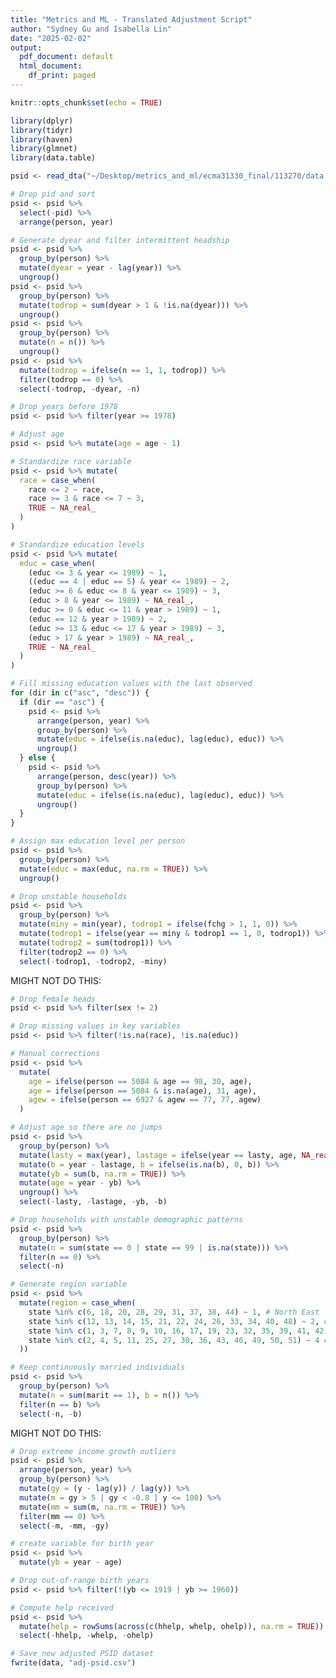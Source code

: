 ```yaml
---
title: "Metrics and ML - Translated Adjustment Script"
author: "Sydney Gu and Isabella Lin"
date: "2025-02-02"
output:
  pdf_document: default
  html_document:
    df_print: paged
---
```



```r
knitr::opts_chunk$set(echo = TRUE)
```

```r
library(dplyr)
library(tidyr)
library(haven)
library(glmnet)
library(data.table)
```

```r
psid <- read_dta("~/Desktop/metrics_and_ml/ecma31330_final/113270/data.dta")
```

```r
# Drop pid and sort
psid <- psid %>%
  select(-pid) %>%
  arrange(person, year)
```

```r
# Generate dyear and filter intermittent headship
psid <- psid %>%
  group_by(person) %>%
  mutate(dyear = year - lag(year)) %>%
  ungroup()
psid <- psid %>%
  group_by(person) %>%
  mutate(todrop = sum(dyear > 1 & !is.na(dyear))) %>%
  ungroup()
psid <- psid %>%
  group_by(person) %>%
  mutate(n = n()) %>%
  ungroup()
psid <- psid %>%
  mutate(todrop = ifelse(n == 1, 1, todrop)) %>%
  filter(todrop == 0) %>%
  select(-todrop, -dyear, -n)
```

```r
# Drop years before 1978
psid <- psid %>% filter(year >= 1978)
```

```r
# Adjust age
psid <- psid %>% mutate(age = age - 1)
```

```r
# Standardize race variable
psid <- psid %>% mutate(
  race = case_when(
    race <= 2 ~ race,
    race >= 3 & race <= 7 ~ 3,
    TRUE ~ NA_real_
  )
)
```

```r
# Standardize education levels
psid <- psid %>% mutate(
  educ = case_when(
    (educ <= 3 & year <= 1989) ~ 1,
    ((educ == 4 | educ == 5) & year <= 1989) ~ 2,
    (educ >= 6 & educ <= 8 & year <= 1989) ~ 3,
    (educ > 8 & year <= 1989) ~ NA_real_,
    (educ >= 0 & educ <= 11 & year > 1989) ~ 1,
    (educ == 12 & year > 1989) ~ 2,
    (educ >= 13 & educ <= 17 & year > 1989) ~ 3,
    (educ > 17 & year > 1989) ~ NA_real_,
    TRUE ~ NA_real_
  )
)
```

```r
# Fill missing education values with the last observed
for (dir in c("asc", "desc")) {
  if (dir == "asc") {
    psid <- psid %>%
      arrange(person, year) %>%
      group_by(person) %>%
      mutate(educ = ifelse(is.na(educ), lag(educ), educ)) %>%
      ungroup()
  } else {
    psid <- psid %>%
      arrange(person, desc(year)) %>%
      group_by(person) %>%
      mutate(educ = ifelse(is.na(educ), lag(educ), educ)) %>%
      ungroup()
  }
}

```

```r
# Assign max education level per person
psid <- psid %>%
  group_by(person) %>%
  mutate(educ = max(educ, na.rm = TRUE)) %>%
  ungroup()
```

```r
# Drop unstable households
psid <- psid %>%
  group_by(person) %>%
  mutate(miny = min(year), todrop1 = ifelse(fchg > 1, 1, 0)) %>%
  mutate(todrop1 = ifelse(year == miny & todrop1 == 1, 0, todrop1)) %>%
  mutate(todrop2 = sum(todrop1)) %>%
  filter(todrop2 == 0) %>%
  select(-todrop1, -todrop2, -miny)
```

MIGHT NOT DO THIS:
```r
# Drop female heads
psid <- psid %>% filter(sex != 2)
```

```r
# Drop missing values in key variables
psid <- psid %>% filter(!is.na(race), !is.na(educ))
```

```r
# Manual corrections
psid <- psid %>%
  mutate(
    age = ifelse(person == 5084 & age == 98, 30, age),
    age = ifelse(person == 5084 & is.na(age), 31, age),
    agew = ifelse(person == 6927 & agew == 77, 77, agew)
  )
```

```r
# Adjust age so there are no jumps
psid <- psid %>%
  group_by(person) %>%
  mutate(lasty = max(year), lastage = ifelse(year == lasty, age, NA_real_)) %>%
  mutate(b = year - lastage, b = ifelse(is.na(b), 0, b)) %>%
  mutate(yb = sum(b, na.rm = TRUE)) %>%
  mutate(age = year - yb) %>%
  ungroup() %>%
  select(-lasty, -lastage, -yb, -b)
```

```r
# Drop households with unstable demographic patterns
psid <- psid %>%
  group_by(person) %>%
  mutate(n = sum(state == 0 | state == 99 | is.na(state))) %>%
  filter(n == 0) %>%
  select(-n)
```

```r
# Generate region variable
psid <- psid %>%
  mutate(region = case_when(
    state %in% c(6, 18, 20, 28, 29, 31, 37, 38, 44) ~ 1, # North East
    state %in% c(12, 13, 14, 15, 21, 22, 24, 26, 33, 34, 40, 48) ~ 2, # Midwest
    state %in% c(1, 3, 7, 8, 9, 10, 16, 17, 19, 23, 32, 35, 39, 41, 42, 45, 47) ~ 3, # South
    state %in% c(2, 4, 5, 11, 25, 27, 30, 36, 43, 46, 49, 50, 51) ~ 4 # West
  ))
```

```r
# Keep continuously married individuals
psid <- psid %>%
  group_by(person) %>%
  mutate(n = sum(marit == 1), b = n()) %>%
  filter(n == b) %>%
  select(-n, -b)
```

MIGHT NOT DO THIS:
```r
# Drop extreme income growth outliers
psid <- psid %>%
  arrange(person, year) %>%
  group_by(person) %>%
  mutate(gy = (y - lag(y)) / lag(y)) %>%
  mutate(m = gy > 5 | gy < -0.8 | y <= 100) %>%
  mutate(mm = sum(m, na.rm = TRUE)) %>%
  filter(mm == 0) %>%
  select(-m, -mm, -gy)
```

```r
# create variable for birth year
psid <- psid %>%
  mutate(yb = year - age)
```

```r
# Drop out-of-range birth years
psid <- psid %>% filter(!(yb <= 1919 | yb >= 1960))
```

```r
# Compute help received
psid <- psid %>%
  mutate(help = rowSums(across(c(hhelp, whelp, ohelp)), na.rm = TRUE)) %>%
  select(-hhelp, -whelp, -ohelp)
```

```r
# Save new adjusted PSID dataset
fwrite(data, "adj-psid.csv")
```




